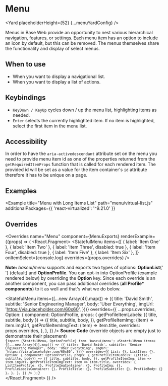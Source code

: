 <!--
Copyright (c) Uber Technologies, Inc.

This source code is licensed under the MIT license found in the
LICENSE file in the root directory of this source tree.
-->






# Menu

<Yard placeholderHeight={52} {...menuYardConfig} />

Menus in Base Web provide an opportunity to nest various hierarchical navigation, features, or
settings. Each menu item has an option to include an icon by default, but this can be removed.
The menus themselves share the functionality and display of select menus.

## When to use

- When you want to display a navigational list.
- When you want to display a list of actions.

## Keybindings

- `KeyDown / KeyUp` cycles down / up the menu list, highlighting items as needed.
- `Enter` selects the currently highlighted item. If no item is highlighted, select the first item in the menu list.

## Accessibility

In order to have the `aria-activedescendant` attribute set on the menu you need to provide menu item id
as one of the properties returned from the `getRequiredItemProps` function that is called for each rendered item.
The provided id will be set as a value for the item container's `id` attribute therefore it has to be unique on a page.

## Examples

<Example title="Menu Basic Usage" path="menu/basic.js">
  <Basic />
</Example>

<Example title="Menu with Compact Menu Items" path="menu/compact.js">
  <Compact />
</Example>

<Example title="Menu with Profile Menu" path="menu/profile.js">
  <Profile />
</Example>

<Example title="Menu Stateless example" path="menu/stateless.js">
  <Stateless />
</Example>

<Example title="Menu with Child Menu" path="menu/child.js">
  <Child />
</Example>

<Example title="Menu with Child Menu renderAll (SSR / SEO)" path="menu/child-render-all.js">
  <ChildRenderAll />
</Example>

<Example title="Menu with Grouped Items" path="menu/grouped.js">
  <Grouped />
</Example>

<Example
  title="Menu with Long Items List"
  path="menu/virtual-list.js"
  additionalPackages={{ 'react-virtualized': '^9.21.0' }}
>
  <VirtualList />
</Example>

<Example title="Menu with URL href" path="menu/href.js">
  <Href />
</Example>

## Overrides

<Overrides
  name="Menu"
  component={MenuExports}
  renderExample={(props) => (
    <React.Fragment>
      <Block marginBottom="scale600">
        <StatefulMenu
          items={[
            { label: 'Item One' },
            { label: 'Item Two' },
            { label: 'Item Three', disabled: true },
            { label: 'Item Four', disabled: true },
            { label: 'Item Five' },
            { label: 'Item Six' },
          ]}
          onItemSelect={console.log}
          overrides={props.overrides}
        />
      </Block>
      <p>
        <b>Note:</b> <i>baseui/menu</i> supports and exports two types of options: <b>OptionList</b>{' '}
        (default) and <b>OptionProfile</b>. You can opt-in into OptionProfile (example rendered
        below) by overriding the <strong>Option</strong> key. Since each override is an another
        component, you can pass additional overrides (<strong>all Profile* components</strong>) to
        it as well and that's what we do below.
      </p>
      <StatefulMenu
        items={[...new Array(4)].map(() => ({
          title: 'David Smith',
          subtitle: 'Senior Engineering Manager',
          body: 'Uber Everything',
          imgUrl: 'https://via.placeholder.com/60x60',
        }))}
        overrides={{
          ...props.overrides,
          Option: {
            component: OptionProfile,
            props: {
              getProfileItemLabels: ({ title, subtitle, body }) => ({
                title,
                subtitle,
                body,
              }),
              getProfileItemImg: (item) => item.imgUrl,
              getProfileItemImgText: (item) => item.title,
              overrides: props.overrides,
            },
          },
        }}
      />
      <Block marginTop="scale600" marginBottom="scale600">
        <strong>Source Code</strong> (override objects are empty just to demonstrate their
        placement)
      </Block>
      <Code>
        {`import {StatefulMenu, OptionProfile} from 'baseui/menu';
            <StatefulMenu
              items={[...new Array(4)].map(() => ({
                title: 'David Smith',
                subtitle: 'Senior Engineering Manager',
                body: 'Uber Everything',
                imgUrl: 'https://via.placeholder.com/60x60',
              }))}
              overrides={{
                List: {},
                ListItem: {},
                Option: {
                  component: OptionProfile,
                  props: {
                    getProfileItemLabels: ({title, subtitle, body}) => ({
                      title,
                      subtitle,
                      body,
                    }),
                    getProfileItemImg: item => item.imgUrl,
                    getProfileItemImgText: item => item.title,
                    overrides: {
                      ListItemProfile: {},
                      ProfileImgContainer: {},
                      ProfileImg: {},
                      ProfileLabelsContainer: {},
                      ProfileTitle: {},
                      ProfileSubtitle: {},
                      ProfileBody: {}
                    },
                  },
                },
              }}
            />
          );`}
      </Code>
    </React.Fragment>
  )}
/>

<Exports component={MenuExports} title="Menu exports" path="baseui/menu" />
